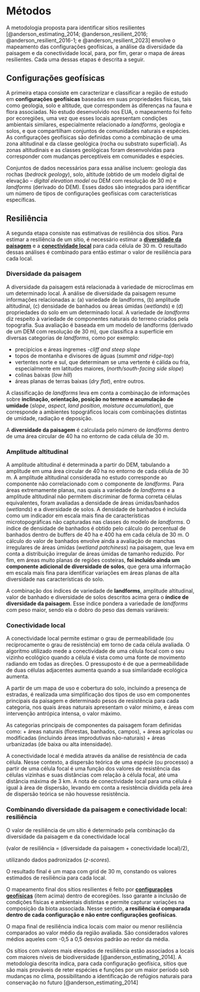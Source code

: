 # Métodos

A metodologia proposta para identificar sítios resilientes [@anderson_estimating_2014; @anderson_resilient_2016; @anderson_resilient_2016-1; e @anderson_resilient_2023] envolve o mapeamento das configurações geofísicas, a análise da diversidade da paisagem e da conectividade local, para, por fim, gerar o mapa de áreas resilientes. 
Cada uma dessas etapas é descrita a seguir.

 
## Configurações geofísicas

A primeira etapa consiste em caracterizar e classificar a região de estudo em __configurações geofísicas__ baseadas em suas propriedades físicas, tais como geologia, solo e altitude, que correspondem às diferenças na fauna e flora associadas.
No estudo desenvolvido nos EUA, o mapeamento foi feito por ecoregiões, uma vez que esses locais apresentam condições ambientais similares, especialmente relacionado a _landforms_, geologia e solos, e que compartilham conjuntos de comunidades naturais e espécies.
As configurações geofísicas são definidas como a combinação de uma zona altitudinal e da classe geológica (rocha ou substrato superficial). 
As zonas altitudinais e as classes geológicas foram desenvolvidas para corresponder com mudanças perceptíveis em comunidades e espécies. 

Conjuntos de dados necessários para essa análise incluem: geologia das rochas (_bedrock geology_), solo, altitude (obtido de um modelo digital de elevação  – _digital elevation model_ ou DEM com resolução de 30 m) e _landforms_ (derivado do DEM).
Esses dados são integrados para identificar um número de tipos de configurações geofísicas com características específicas.

## Resiliência

A segunda etapa consiste nas estimativas de resiliência dos sítios.
Para estimar a resiliência de um sítio, é necessário estimar a [__diversidade da paisagem__](#diversidade-da-paisagem) e a [__conectividade local__](#conectividade-local) para cada célula de 30 m.
O resultado dessas análises é combinado para então estimar o valor de resiliência para cada local.


### Diversidade da paisagem 

A diversidade da paisagem está relacionada à variedade de microclimas em um determinado local.
A análise de diversidade da paisagem resume informações relacionadas a:
(a) variedade de landforms, (b) amplitude altitudinal, (c) densidade de banhados ou áreas úmidas (_wetlands_) e (d) propriedades do solo em um determinado local. 
A variedade de _landforms_ diz respeito à variedade de componentes naturais do terreno criados pela topografia.
Sua avaliação é baseada em um modelo de landforms (derivado de um DEM com resolução de 30 m), que classifica a superfície em diversas categorias de _landforms_, como por exemplo:

+ precipícios e áreas íngremes -_cliff and steep slope_
+ topos de montanha e divisores de águas (_summit and ridge-top_)
+ vertentes norte e sul, que determinam se uma vertente é cálida ou fria, especialmente em latitudes maiores, (_north/south-facing side slope_)
+ colinas baixas (_low hill_)
+ áreas planas de terras baixas (_dry flat_), entre outros.

A classificação de _landforms_ leva em conta a combinação de informações sobre __inclinação, orientação, posição no terreno e acumulação de umidade__ (_slope_, _aspect_, _land position_, _moisture accumulation_), que corresponde a ambientes topográficos locais com combinações distintas de umidade, radiação e deposição.

A __diversidade da paisagem__ é calculada pelo número de _landforms_ dentro de uma área circular de 40 ha no entorno de cada célula de 30 m.

 <!-- checar isto! --> 

### Amplitude altitudinal

A amplitude altitudinal é determinada a partir do DEM, tabulando a amplitude em uma área circular de 40 ha no entorno de cada célula de 30 m.
A amplitude altitudinal considerada no estudo corresponde ao componente não correlacionado com o componente de _landforms_.
Para áreas extremamente planas, nas quais a variedade de _landforms_ e a amplitude altitudinal não permitem discriminar de forma correta células equivalentes, foram avaliadas a densidade de áreas úmidas/banhados (_wetlands_) e a diversidade de solos. 
A densidade de banhados é incluída como um indicador em escala mais fina de características microtopográficas não capturadas nas classes do modelo de _landforms_.
O índice de densidade de banhados é obtido pelo cálculo do percentual de banhados dentro de buffers de 40 ha e 400 ha em cada célula de 30 m.
O cálculo do valor de banhados envolve ainda a avaliação de manchas irregulares de áreas úmidas (_wetland patchiness_) na paisagem, que leva em conta a distribuição irregular de áreas úmidas de tamanho reduzido.
Por fim, em áreas muito planas de regiões costeiras, __foi incluído ainda um componente adicional de diversidade de solos__, que gera uma informação em escala mais fina para identificar variações em áreas planas de alta diversidade nas características do solo.

A combinação dos índices de variedade de __landforms__, amplitude altitudinal, valor de banhado e diversidade de solos descritos acima gera o __índice de diversidade da paisagem__.
Esse índice pondera a variedade de _landforms_ com peso maior, sendo ela o dobro do peso das demais variáveis: 

 <!-- ${diversidade\_da\_paisagem} = 2\times{variedade\_de\_landforms} + \\
{amplitude\_altitudinal} + \\
{wetland\_density} + \\
{soil\_diversity}.$ --> 


### Conectividade local

A conectividade local permite estimar o grau de permeabilidade (ou reciprocamente o grau de resistência) em torno de cada célula avaliada.
O algoritmo utilizado mede a conectividade de uma célula focal com o seu vizinho ecológico quando a célula é vista como uma fonte de movimento radiando em todas as direções.
O pressuposto é de que a permeabilidade de duas células adjacentes aumenta quando a sua similaridade ecológica aumenta.

A partir de um mapa de uso e cobertura do solo, incluindo a presença de estradas, é realizada uma simplificação dos tipos de uso em componentes principais da paisagem e determinado pesos de resistência para cada categoria, nos quais áreas naturais apresentam o valor mínimo, e áreas com intervenção antrópica intensa, o valor máximo. 

As categorias principais de componentes da paisagem foram definidas como: 
+ áreas naturais (florestas, banhados, campos), 
+ áreas agrícolas ou modificadas (incluindo áreas improdutivas não-naturais)
+ áreas urbanizadas (de baixa ou alta intensidade).

A conectividade local é medida através da análise de resistência de cada célula.
Nesse contexto, a dispersão teórica de uma espécie (ou processo) a partir de uma célula focal é uma função dos valores de resistência das células vizinhas e suas distâncias com relação à célula focal, até uma distância máxima de 3 km.
A nota de conectividade local para uma célula é igual à área de dispersão, levando em conta a resistência dividida pela área de dispersão teórica se não houvesse resistência.

### Combinando diversidade da paisagem e conectividade local: resiliência

O valor de resiliência de um sítio é determinado pela combinação da diversidade da paisagem e da conectividade local

(valor de resiliência = (diversidade da paisagem + conectividade local)/2),

utilizando dados padronizados (_z-scores_).

O resultado final é um mapa com grid de 30 m, constando os valores estimados de resiliência para cada local.

O mapeamento final dos sítios resilientes é feito por [__configurações geofísicas__](#configurações-geofísicas) (item acima) dentro de ecoregiões.
Isso garante a inclusão de condições físicas e ambientais distintas e permite capturar variações na composição da biota associada.
Nesse sentido, __a resiliência é comparada dentro de cada configuração e não entre configurações geofísicas__.

O mapa final de resiliência indica locais com maior ou menor resiliência comparados ao valor médio da região avaliada.
São considerados valores médios aqueles com -0,5 a 0,5 desvios padrão ao redor da média.

Os sítios com valores mais elevados de resiliência estão associados a locais com maiores níveis de biodiversidade [@anderson_estimating_2014]. 
A metodologia descrita indica, para cada configuração geofísica, sítios que são mais prováveis de reter espécies e funções por um maior período sob mudanças no clima, possibilitando a identificação de refúgios naturais para conservação no futuro [@anderson_estimating_2014]

 <!-- As atividades previstas para o projeto serão divididas em duas etapas: a primeira se refere à aplicação da metodologia de mapeamento descrita acima; e a segunda corresponde ao refinamento e adaptação dela para a realidade dos diversos biomas brasileiros, que será feita a partir de discussões com especialistas. A partir da metodologia proposta, serão realizadas reuniões internas com a equipe e workshops com especialistas nas temáticas do projeto e com experiência em diversos biomas do Brasil para discussão da metodologia e sugestão de refinamento para a sua melhoria. Esses workshops terão como objetivo refinar a metodologia de forma que ela seja mais adequada às características dos ecossistemas e particularidades da região. Com base nas discussões com o grupo de especialistas, se espera incorporar possíveis novos elementos (variáveis) e validar a metodologia para o Brasil. O processo consistirá, portanto, da aplicação da abordagem desenvolvida, análise dos métodos, avaliação, complementação e validação dos resultados, e geração de mapas de áreas resilientes e conectadas em biomas brasileiros. --> 

